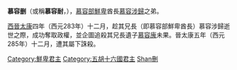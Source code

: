 '''慕容删'''（或稱'''慕容耐'''，{{bd|？||285年|12月|catIdx=Murong慕容刪}}），[[慕容部鮮卑|慕容部鮮卑]]酋長[[慕容涉歸|慕容涉歸]]之弟。

[[西晉|西晉]][[太康_(西晋)|太康]]四年（西元283年）十二月，趁其兄長（即慕容部鮮卑酋長）慕容涉歸逝世之際，成功奪取政權，並企圖追殺其兄長遺子[[慕容廆|慕容廆]]未果。晉太康五年（西元285年）十二月，遭其屬下誅殺。

{{start box}}
{{s-before|[[慕容涉歸|慕容涉歸]]}}
{{s-title|[[慕容部|慕容部]][[鮮卑|鮮卑]]酋長|283年—285年}}
{{s-after|[[慕容廆|慕容廆]]}}
{{end box}}

{{DEFAULTSORT:Murong慕容刪}}
[[Category:鮮卑君主|Category:鮮卑君主]]
[[Category:五胡十六國君主|Category:五胡十六國君主]]
[[Category:慕容姓|Shan刪]]